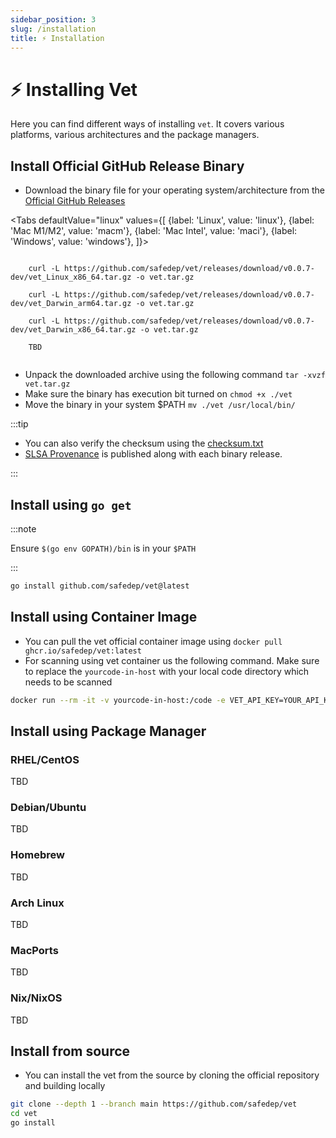 ```yaml
---
sidebar_position: 3
slug: /installation
title: ⚡ Installation
---
```


# ⚡ Installing Vet

Here you can find different ways of installing `vet`. It covers various platforms, various architectures and the package managers.

## Install Official GitHub Release Binary

- Download the binary file for your operating system/architecture from the [Official GitHub Releases](https://github.com/safedep/vet/releases)


<Tabs
  defaultValue="linux"
  values={[
    {label: 'Linux', value: 'linux'},
    {label: 'Mac M1/M2', value: 'macm'},
    {label: 'Mac Intel', value: 'maci'},
    {label: 'Windows', value: 'windows'},
  ]}>

<TabItem value="linux">
  <code>
    curl -L https://github.com/safedep/vet/releases/download/v0.0.7-dev/vet_Linux_x86_64.tar.gz -o vet.tar.gz
  </code>
</TabItem>

<TabItem value="macm">
  <code>
    curl -L https://github.com/safedep/vet/releases/download/v0.0.7-dev/vet_Darwin_arm64.tar.gz -o vet.tar.gz
  </code>
</TabItem>

<TabItem value="maci">
  <code>
    curl -L https://github.com/safedep/vet/releases/download/v0.0.7-dev/vet_Darwin_x86_64.tar.gz -o vet.tar.gz
  </code>
</TabItem>

<TabItem value="windows">
  <code>
    TBD
  </code>
</TabItem>

</Tabs>

- Unpack the downloaded archive using the following command `tar -xvzf vet.tar.gz`
- Make sure the binary has execution bit turned on `chmod +x ./vet`
- Move the binary in your system $PATH `mv ./vet /usr/local/bin/` 

:::tip

- You can also verify the checksum using the [checksum.txt](https://github.com/safedep/vet/releases/latest)
- [SLSA Provenance](https://slsa.dev/provenance/v0.1) is published along with each binary release.

:::

## Install using `go get`

:::note

Ensure `$(go env GOPATH)/bin` is in your `$PATH`

:::

```bash
go install github.com/safedep/vet@latest
```

## Install using Container Image

- You can pull the vet official container image using `docker pull ghcr.io/safedep/vet:latest`
- For scanning using vet container us the following command. Make sure to replace the `yourcode-in-host` with your local code directory which needs to be scanned

```bash
docker run --rm -it -v yourcode-in-host:/code -e VET_API_KEY=YOUR_API_KEY ghcr.io/safedep/vet scan -D /code
```

## Install using Package Manager

### RHEL/CentOS

TBD

### Debian/Ubuntu

TBD

### Homebrew

TBD

### Arch Linux

TBD

### MacPorts

TBD

### Nix/NixOS

TBD

## Install from source

- You can install the vet from the source by cloning the official repository and building locally

```bash
git clone --depth 1 --branch main https://github.com/safedep/vet
cd vet
go install
```
